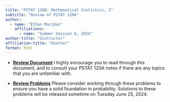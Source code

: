 ```yaml
---
title: "PSTAT 120B: Mathematical Statistics, I"
subtitle: "Review of PSTAT 120A"
author:
  - name: "Ethan Marzban"
    affiliations:
      - name: "Summer Session A, 2024"
author-title: "Instructor"
affiliation-title: "Quarter"
format: html
---
```


-   <a href="../../Files/Misc/120A_Review.pdf" target="_blank">**Review Document**</a> I highly encourage you to read through this document, and to consult your PSTAT 120A notes if there are any topics that you are unfamiliar with.

-   <a href="../../Files/Misc/120A_Rev_Prob.pdf" target="_blank">**Review Problems**</a> Please consider working through these problems to ensure you have a solid foundation in probability. Solutions to these problems will be released sometime on Tuesday June 25, 2024.

